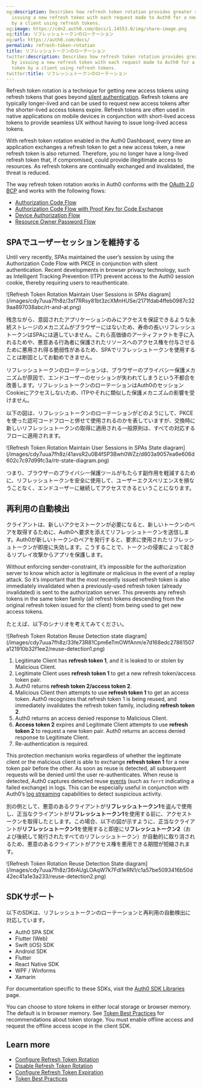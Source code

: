 ```yaml
---
og:description: Describes how refresh token rotation provides greater security by
  issuing a new refresh token with each request made to Auth0 for a new access token
  by a client using refresh tokens.
og:image: https://cdn2.auth0.com/docs/1.14553.0/img/share-image.png
og:title: リフレッシュトークンのローテーション
og:url: https://auth0.com/docs/
permalink: refresh-token-rotation
title: リフレッシュトークンのローテーション
twitter:description: Describes how refresh token rotation provides greater security
  by issuing a new refresh token with each request made to Auth0 for a new access
  token by a client using refresh tokens.
twitter:title: リフレッシュトークンのローテーション
---
```


<Tooltip tip="Refresh Token: Token used to obtain a renewed Access Token without forcing users to log in again." cta="View Glossary" href="/docs/glossary?term=Refresh+token">Refresh token</Tooltip> rotation is a technique for getting new <Tooltip tip="Refresh Token: Token used to obtain a renewed Access Token without forcing users to log in again." cta="View Glossary" href="/docs/glossary?term=access+tokens">access tokens</Tooltip> using refresh tokens that goes beyond [silent authentication](/docs/authenticate/login/configure-silent-authentication). Refresh tokens are typically longer-lived and can be used to request new access tokens after the shorter-lived access tokens expire. Refresh tokens are often used in native applications on mobile devices in conjunction with short-lived access tokens to provide seamless UX without having to issue long-lived access tokens.

With <Tooltip tip="Refresh Token Rotation: Strategy of frequently replacing refresh tokens to minimize vulnerability. With refresh token rotation, every time your application exchanges a refresh token to get a new access token, Auth0 also returns a new refresh token." cta="View Glossary" href="/docs/glossary?term=refresh+token+rotation">refresh token rotation</Tooltip> enabled in the <Tooltip tip="Refresh Token Rotation: Strategy of frequently replacing refresh tokens to minimize vulnerability. With refresh token rotation, every time your application exchanges a refresh token to get a new access token, Auth0 also returns a new refresh token." cta="View Glossary" href="/docs/glossary?term=Auth0+Dashboard">Auth0 Dashboard</Tooltip>, every time an application exchanges a refresh token to get a new access token, a new refresh token is also returned. Therefore, you no longer have a long-lived refresh token that, if compromised, could provide illegitimate access to resources. As refresh tokens are continually exchanged and invalidated, the threat is reduced.

The way refresh token rotation works in Auth0 conforms with the [OAuth 2.0 BCP](https://tools.ietf.org/html/draft-ietf-oauth-security-topics-13#section-4.12) and works with the following flows:

* [Authorization Code Flow](/docs/get-started/authentication-and-authorization-flow/authorization-code-flow)
* [Authorization Code Flow with Proof Key for Code Exchange](/docs/get-started/authentication-and-authorization-flow/authorization-code-flow-with-pkce)
* [Device Authorization Flow](/docs/get-started/authentication-and-authorization-flow/device-authorization-flow)
* [Resource Owner Password Flow](/docs/get-started/authentication-and-authorization-flow/resource-owner-password-flow)

## SPAでユーザーセッションを維持する

Until very recently, SPAs maintained the user’s session by using the Authorization Code Flow with PKCE in conjunction with silent authentication. Recent developments in browser privacy technology, such as Intelligent Tracking Prevention (ITP) prevent access to the Auth0 <Tooltip tip="Session Cookie: Entity that, when present, allows the user to be considered authenticated." cta="View Glossary" href="/docs/glossary?term=session+cookie">session cookie</Tooltip>, thereby requiring users to reauthenticate.

<Frame>![Refresh Token Rotation Maintain User Sessions in SPAs diagram](/images/cdy7uua7fh8z/3sf7RRsy81bt3zcXMnHUSe/2171fdab4ffeb0987c329aa897038abc/rt-and-at.png)</Frame>

残念ながら、意図されたアプリケーションのみにアクセスを保証できるような永続ストレージのメカニズムがブラウザーにはないため、寿命の長いリフレッシュトークンはSPAには適していません。これら高価値のアーティファクトを手に入れるためや、悪意ある行為者に保護されたリソースへのアクセス権を付与させるために悪用され得る脆弱性があるため、SPAでリフレッシュトークンを使用することは断固としてお勧めできません。

リフレッシュトークンのローテーションは、ブラウザーのプライバシー保護メカニズムが原因で、エンドユーザーのセッションが失われてしまうという不都合を改善します。リフレッシュトークンのローテーションはAuth0のセッションCookieにアクセスしないため、ITPやそれに類似した保護メカニズムの影響を受けません。

以下の図は、リフレッシュトークンのローテーションがどのようにして、PKCEを使った認可コードフローと併せて使用されるのかを表していますが、交換時に新しいリフレッシュトークンの取得に適用される一般原則は、すべての対応するフローに適用されます。

<Frame>![Refresh Token Rotation Maintain User Sessions in SPAs State diagram](/images/cdy7uua7fh8z/41avsR2u0B4fSP3Bwh0WZz/d803a9057ea6e606d602c7c97d99fc3a/rtr-state-diagram.png)</Frame>

つまり、ブラウザーのプライバシー保護ツールがもたらす副作用を軽減するために、リフレッシュトークンを安全に使用して、ユーザーエクスペリエンスを損なうことなく、エンドユーザーに継続してアクセスできるということになります。

## 再利用の自動検出

クライアントは、新しいアクセストークンが必要になると、新しいトークンのペアを取得するために、Auth0へ要求を添えてリフレッシュトークンを送信します。Auth0が新しいトークンのペアを発行すると、要求に使用されたリフレッシュトークンが即座に失効します。こうすることで、トークンの侵害によって起きるリプレイ攻撃からアプリを保護します。

Without enforcing sender-constraint, it’s impossible for the <Tooltip tip="Authorization Server: Centralized server that contributes to defining the boundaries of a user’s access. For example, your authorization server can control the data, tasks, and features available to a user." cta="View Glossary" href="/docs/glossary?term=authorization+server">authorization server</Tooltip> to know which actor is legitimate or malicious in the event of a replay attack. So it’s important that the most recently issued refresh token is also immediately invalidated when a previously-used refresh token (already invalidated) is sent to the authorization server. This prevents any refresh tokens in the same token family (all refresh tokens descending from the original refresh token issued for the client) from being used to get new access tokens.

たとえば、以下のシナリオを考えてみてください。

<Frame>![Refresh Token Rotation Reuse Detection state diagram](/images/cdy7uua7fh8z/33fe73R81Cpm6eTmOWfAnm/e7d168edc27861507a121910b32f1ee2/reuse-detection1.png)</Frame>

1. Legitimate Client has **refresh token 1**, and it is leaked to or stolen by Malicious Client.
2. Legitimate Client uses **refresh token 1** to get a new refresh token/access token pair.
3. Auth0 returns **refresh token 2/access token 2**.
4. Malicious Client then attempts to use **refresh token 1** to get an access token. Auth0 recognizes that refresh token 1 is being reused, and immediately invalidates the refresh token family, including **refresh token 2**.
5. Auth0 returns an access denied response to Malicious Client.
6. **Access token 2** expires and Legitimate Client attempts to use **refresh token 2** to request a new token pair. Auth0 returns an access denied response to Legitimate Client.
7. Re-authentication is required.

This protection mechanism works regardless of whether the legitimate client or the malicious client is able to exchange **refresh token 1** for a new token pair before the other. As soon as reuse is detected, all subsequent requests will be denied until the user re-authenticates. When reuse is detected, Auth0 captures detected reuse [events](/docs/deploy-monitor/logs/log-event-type-codes) (such as `ferrt` indicating a failed exchange) in logs. This can be especially useful in conjunction with Auth0’s [log streaming](/docs/customize/log-streams) capabilities to detect suspicious activity.

別の例として、悪意のあるクライアントが**リフレッシュトークン1**を盗んで使用し、正当なクライアントが**リフレッシュトークン1**を使用する前に、アクセストークンを取得したとします。この場合、以下の図が示すように、正当なクライアントが**リフレッシュトークン1**を使用すると即座に**リフレッシュトークン2**（および後続して発行されたすべてのリフレッシュトークン）が自動的に取り消されるため、悪意のあるクライアントがアクセス権を悪用できる期間が短縮されます。

<Frame>![Refresh Token Rotation Reuse Detection State diagram](/images/cdy7uua7fh8z/36rAUgLOAqW7k7Fdl1eRN1/c1a57be5093416b50d42ec41a1e3a233/reuse-detection2.png)</Frame>

## SDKサポート

以下のSDKは、リフレッシュトークンのローテーションと再利用の自動検出に対応しています。

* Auth0 SPA SDK
* Flutter (Web)
* Swift (iOS) SDK
* Android SDK
* Flutter
* React Native SDK
* WPF / Winforms
* Xamarin

For documentation specific to these SDKs, visit the [Auth0 SDK Libraries](/docs/libraries) page.

You can choose to store tokens in either local storage or browser memory. The default is in browser memory. See [Token Best Practices](/docs/secure/tokens/token-best-practices) for recommendations about token storage. You must enable offline access and request the offline access scope in the client SDK.

## Learn more

* [Configure Refresh Token Rotation](/docs/secure/tokens/refresh-tokens/configure-refresh-token-rotation)
* [Disable Refresh Token Rotation](/docs/secure/tokens/refresh-tokens/disable-refresh-token-rotation)
* [Configure Refresh Token Expiration](/docs/secure/tokens/refresh-tokens/configure-refresh-token-expiration)
* [Token Best Practices](/docs/secure/tokens/token-best-practices)